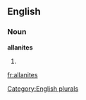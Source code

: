 
==English==

===Noun===
'''allanites'''

# {{plural of|[[allanite]]}}

[[Category:English plurals]]

[[fr:allanites]]